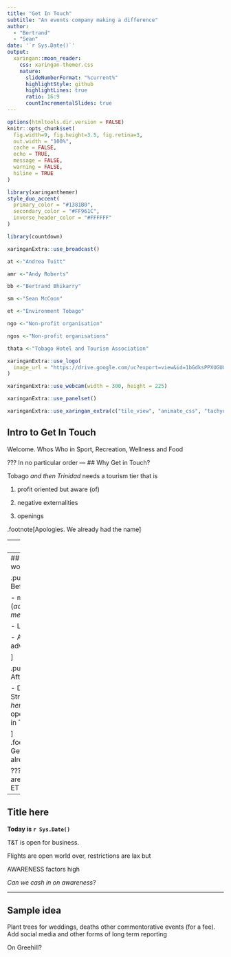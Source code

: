```yaml
---
title: "Get In Touch"
subtitle: "An events company making a difference"  
author: 
  - "Bertrand"
  - "Sean"
date: '`r Sys.Date()`'
output:
  xaringan::moon_reader:
    css: xaringan-themer.css
    nature:
      slideNumberFormat: "%current%"
      highlightStyle: github
      highlightLines: true
      ratio: 16:9
      countIncrementalSlides: true
---
```


```r
options(htmltools.dir.version = FALSE)
knitr::opts_chunk$set(
  fig.width=9, fig.height=3.5, fig.retina=3,
  out.width = "100%",
  cache = FALSE,
  echo = TRUE,
  message = FALSE, 
  warning = FALSE,
  hiline = TRUE
)
```

```r
library(xaringanthemer)
style_duo_accent(
  primary_color = "#1381B0",
  secondary_color = "#FF961C",
  inverse_header_color = "#FFFFFF"
)
```


```r
library(countdown) 
```
```r
xaringanExtra::use_broadcast()
```

```r
at <-"Andrea Tuitt"  
```
```r
amr <-"Andy Roberts"
```

```r
bb <-"Bertrand Bhikarry"
```


```r
sm <-"Sean McCoon"
```
```r
et <-"Environment Tobago"
```
```r
ngo <-"Non-profit organisation"
```
```r
ngos <-"Non-profit organisations"
```

```r
thata <-"Tobago Hotel and Tourism Association"
```


```r
xaringanExtra::use_logo(
  image_url = "https://drive.google.com/uc?export=view&id=1bGdksPPXUGUGtrIKokOJExEw1lxG3GYn"
)
```


```r
xaringanExtra::use_webcam(width = 300, height = 225)
```
```r
xaringanExtra::use_panelset()
```

```r
xaringanExtra::use_xaringan_extra(c("tile_view", "animate_css", "tachyons"))
```


## Intro to Get In Touch
 Welcome. Whos Who in Sport, Recreation, Wellness and Food

???
In no particular order
---
## Why Get in Touch?

Tobago *and then Trinidad* needs a tourism tier that is

1. profit oriented but aware (of)  

1. negative externalities

1. openings



.footnote[Apologies. We already had the name]

---
## What is?


#### Get In Touch Company Limited

**An event management group focused on recreational, sport and holistic health tourism**

.footnote[The directors are?]

---
## How will GIT work?

.pull-left[ #### Before formation

- mandate (*achieved at 1st meeting*)   

- Legal advice  

- Action after advice  

]


.pull-right[ #### After formation

- Decide on Strategy ( *we are here now*)  
- Internal operation
- Go Get in Touch

]
.footnote[Apologies. Get in Touch was already registered]

???
Incorporators are BB, AMR, RA for ET

---
## Title here 

**Today is `r Sys.Date()`**

T&T is open for business.



Flights are open world over, restrictions are lax but

AWARENESS factors high


*Can we cash in on awareness*?

---

## Sample idea

Plant trees for weddings, deaths other commentorative events (for a fee). Add social media and other forms of long term reporting

On Greehill?


